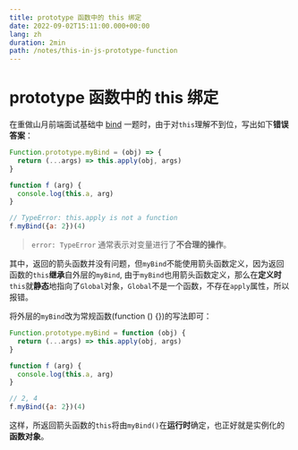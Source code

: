 ```yaml
---
title: prototype 函数中的 this 绑定
date: 2022-09-02T15:11:00.000+00:00
lang: zh
duration: 2min
path: /notes/this-in-js-prototype-function
---
```


# prototype 函数中的 this 绑定
在重做山月前端面试基础中 [bind](https://q.shanyue.tech/fe/js/32.html) 一题时，由于对`this`理解不到位，写出如下**错误答案**：

``` js
Function.prototype.myBind = (obj) => {
  return (...args) => this.apply(obj, args)
}

function f (arg) {
  console.log(this.a, arg)
}

// TypeError: this.apply is not a function
f.myBind({a: 2})(4)
```

> `error: TypeError` 通常表示对变量进行了**不合理的操作**。

其中，返回的箭头函数并没有问题，但`myBind`不能使用箭头函数定义，因为返回函数的`this`**继承**自外层的`myBind`,
由于`myBind`也用箭头函数定义，那么在**定义时**`this`就**静态**地指向了`Global`对象，`Global`不是一个函数，不存在`apply`属性，所以报错。

将外层的`myBind`改为常规函数(function () \{\})的写法即可：

``` js
Function.prototype.myBind = function (obj) {
  return (...args) => this.apply(obj, args)
}

function f (arg) {
  console.log(this.a, arg)
}

// 2, 4
f.myBind({a: 2})(4)
```

这样，所返回箭头函数的`this`将由`myBind()`在**运行时**确定，也正好就是实例化的**函数对象**。
